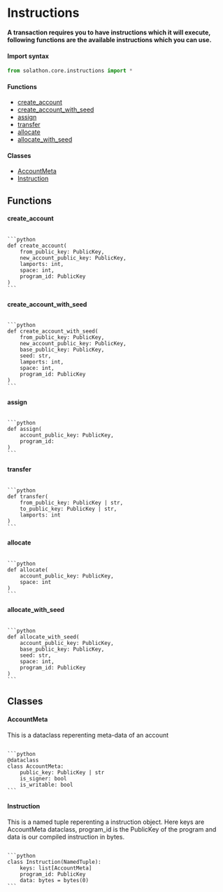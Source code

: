 
# Instructions
**A transaction requires you to have instructions which it will execute, following functions are the available instructions which you can use.**
#### Import syntax
```python
from solathon.core.instructions import *
```
#### Functions
- [create_account](#create_account)
- [create_account_with_seed](#create_account_with_seed)
- [assign](#assign)
- [transfer](#transfer)
- [allocate](#allocate)
- [allocate_with_seed](#allocate_with_seed)

#### Classes
- [AccountMeta](#accountmeta)
- [Instruction](#instruction)

## Functions
#### create_account
<Code>
```python 
def create_account(
    from_public_key: PublicKey,
    new_account_public_key: PublicKey,
    lamports: int,
    space: int,
    program_id: PublicKey
)
```
</Code>

#### create_account_with_seed
<Code>
```python 
def create_account_with_seed(
    from_public_key: PublicKey,
    new_account_public_key: PublicKey,
    base_public_key: PublicKey,
    seed: str,
    lamports: int,
    space: int,
    program_id: PublicKey
)
```
</Code>

#### assign
<Code>
```python 
def assign(
    account_public_key: PublicKey,
    program_id: 
)
```
</Code>

#### transfer
<Code>
```python 
def transfer(
    from_public_key: PublicKey | str,
    to_public_key: PublicKey | str,
    lamports: int
)
```
</Code>

#### allocate
<Code>
```python 
def allocate(
    account_public_key: PublicKey,
    space: int
)
```
</Code>

#### allocate_with_seed
<Code>
```python 
def allocate_with_seed(
    account_public_key: PublicKey,
    base_public_key: PublicKey,
    seed: str,
    space: int,
    program_id: PublicKey
)
```
</Code>

## Classes
#### AccountMeta
This is a dataclass reperenting meta-data of an account

<Code>
```python
@dataclass
class AccountMeta:
    public_key: PublicKey | str
    is_signer: bool
    is_writable: bool
```
</Code>

#### Instruction
This is a named tuple reperenting a instruction object. Here keys are AccountMeta dataclass, program_id is the PublicKey of the program and data is our compiled instruction in bytes.

<Code>
```python
class Instruction(NamedTuple):
    keys: list[AccountMeta]
    program_id: PublicKey
    data: bytes = bytes(0)
```
</Code>